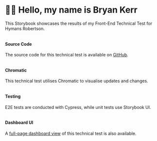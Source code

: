 

<Meta title="Bryan Kerr" />

<div className="sb-container">
  <div className='sb-section-title'>
    <h1><span className="wee-wave">👋</span>😊 Hello, my name is Bryan Kerr</h1>
    <p class="sb-section-intro">This Storybook showcases the results of my Front-End Technical Test for Hymans Robertson.</p>
  </div>
</div>
<div className="sb-container">

  <div className="sb-section">
    <div className="sb-features-grid">
      <div className="sb-grid-item">
        <img src={Placeholder4} alt="" role="presentation" />
        <h4 className="sb-section-item-heading">Source Code</h4>
        <p className="sb-section-item-paragraph">The source code for this technical test is available on <a href="https://github.com/btkerr/hymans-robertson-bryan-kerr" target="_blank">GitHub</a>.</p>
      </div>
      <div className="sb-grid-item">
        <img src={Placeholder2} alt="" role="presentation" />
        <h4 className="sb-section-item-heading">Chromatic</h4>
        <p className="sb-section-item-paragraph">This technical test utilises Chromatic to visualise updates and changes.</p>
      </div>
      <div className="sb-grid-item">
        <img src={Placeholder3} alt="" role="presentation" />
        <h4 className="sb-section-item-heading">Testing</h4>
        <p className="sb-section-item-paragraph">E2E tests are conducted with Cypress, while unit tests use Storybook UI.</p>
      </div>
      <div className="sb-grid-item">
        <img src={Placeholder1} alt="" role="presentation" />
        <h4 className="sb-section-item-heading">Dashboard UI</h4>
        <p className="sb-section-item-paragraph">A <a href="https://main--673712a83fc20ae35be08554.chromatic.com/iframe.html?globals=&args=&id=technical-test-dashboard--user-interface&viewMode=story" target="_blank">full-page dashboard view</a> of this technical test is also available.</p>
      </div>
    </div>
  </div>
</div>

<style>
  {`
  .sb-container {
    margin-bottom: 48px;
  }

  .sb-section {
    width: 100%;
    display: flex;
    flex-direction: row;
    gap: 20px;
  }

  .sb-section-intro {
    font-size: 16px;
    font-weight: 400;
  }

  img {
    object-fit: cover;
  }

  .sb-section-item-heading {
    padding-top: 20px !important;
    padding-bottom: 5px !important;
    margin: 0 !important;
    font-size: 20px;
    font-weight: 600;
  }
  
  .sb-section-item-paragraph {
    margin: 0;
    padding-bottom: 10px;
  }

  .sb-section-item-paragraph a {
    color: inherit;
    text-decoration: underline;
    font-weight: 600;
  }

  .sb-features-grid {
    display: grid;
    grid-template-columns: repeat(2, 1fr);
    grid-gap: 32px 20px;
  }

  @media screen and (max-width: 600px) {
    .sb-section {
      flex-direction: column;
    }

    .sb-features-grid {
      grid-template-columns: repeat(1, 1fr);
    }
  }

  .wee-wave {
      display: inline-block;
      font-size: 1em;
      animation: wave-animation 1.5s ease-in-out infinite;
      transform-origin: 70% 70%;
    }

    @keyframes wave-animation {
      0%, 100% { transform: rotate(0deg); }
      25% { transform: rotate(-15deg); }
      50% { transform: rotate(10deg); }
      75% { transform: rotate(-10deg); }
    }
  `}
</style>
